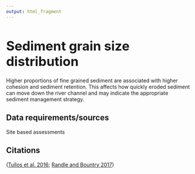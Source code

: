 ```yaml
---
output: html_fragment
---
```


<style type="text/css">
  h1{
  font-size: 2.5em;
}
</style>

# Sediment grain size distribution  
Higher proportions of fine grained sediment are associated with higher cohesion and sediment retention. This affects how quickly eroded sediment can move down the river channel and may indicate the appropriate sediment management strategy. 

## Data requirements/sources
Site based assessments
  
## Citations
([Tullos et al. 2016](https://www.fs.usda.gov/research/treesearch/54334); [Randle and Bountry 2017](https://acwi.gov/sos/pubs/dam_removal_analysis_guidelines_for_sos_final_vote_2017_12_22_508.pdf))